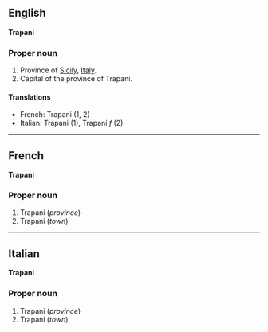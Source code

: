 ==English==
'''Trapani'''

===Proper noun===

#Province of [[Sicily]], [[Italy]].
#Capital of the province of Trapani.

====Translations====

*French: Trapani (1, 2)
*Italian: Trapani (1), Trapani ''f'' (2)

----

==French==
'''Trapani'''

===Proper noun===

#Trapani (''province'')
#Trapani (''town'')

----

==Italian==
'''Trapani'''

===Proper noun===

#Trapani (''province'')
#Trapani (''town'')